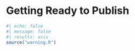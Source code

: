 # Getting Ready to Publish {#sec-getting-ready-to-publish-intro .unnumbered}

```r
#| echo: false
#| message: false
#| results: asis
source("warning.R")
```
